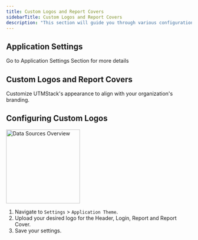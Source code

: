 ```yaml
---
title: Custom Logos and Report Covers
sidebarTitle: Custom Logos and Report Covers
description: "This section will guide you through various configuration options available within UTMStack, ensuring you optimize the platform according to your organizational needs"
---
```


## Application Settings

Go to Application Settings Section for more details


## Custom Logos and Report Covers

Customize UTMStack's appearance to align with your organization's branding.


## Configuring Custom Logos

<img
  height="200"
  className="block rounded-xl"
  src="/images/configuration/application_theme.png"
  alt="Data Sources Overview"
/>

1. Navigate to `Settings` > `Application Theme`.
2. Upload your desired logo for the Header, Login, Report and Report Cover.
3. Save your settings.